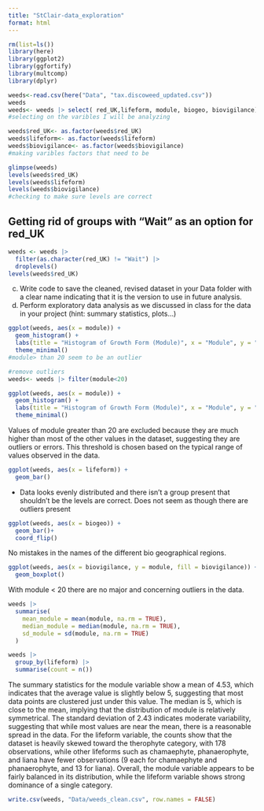 ```yaml
---
title: "StClair-data_exploration"
format: html
---
```


```r
rm(list=ls())
library(here)
library(ggplot2)
library(ggfortify)
library(multcomp)
library(dplyr)
```

```r
weeds<-read.csv(here("Data", "tax.discoweed_updated.csv"))
weeds
weeds<- weeds |> select( red_UK,lifeform, module, biogeo, biovigilance)
#selecting on the varibles I will be analyzing

weeds$red_UK<- as.factor(weeds$red_UK)
weeds$lifeform<- as.factor(weeds$lifeform)
weeds$biovigilance<- as.factor(weeds$biovigilance)
#making varibles factors that need to be 

glimpse(weeds)
levels(weeds$red_UK)
levels(weeds$lifeform)
levels(weeds$biovigilance)
#checking to make sure levels are correct 
```

## Getting rid of groups with "Wait" as an option for red_UK
```r
weeds <- weeds |> 
  filter(as.character(red_UK) != "Wait") |>  
  droplevels()
levels(weeds$red_UK)  
```


c.	Write code to save the cleaned, revised dataset in your Data folder with a clear name indicating that it is the version to use in future analysis.
d.	Perform exploratory data analysis as we discussed in class for the data in your project (hint: summary statistics, plots…)

```r
ggplot(weeds, aes(x = module)) +
  geom_histogram() +
  labs(title = "Histogram of Growth Form (Module)", x = "Module", y = "Frequency") +
  theme_minimal()
#module> than 20 seem to be an outlier

```

```r
#remove outliers
weeds<- weeds |> filter(module<20)
```

```r
ggplot(weeds, aes(x = module)) +
  geom_histogram() +
  labs(title = "Histogram of Growth Form (Module)", x = "Module", y = "Frequency") +
  theme_minimal()
```

Values of module greater than 20 are excluded because they are much higher than most of the other values in the dataset, suggesting they are outliers or errors. This threshold is chosen based on the typical range of values observed in the data.

```r
ggplot(weeds, aes(x = lifeform)) +
  geom_bar()
```

- Data looks evenly distributed and there isn't a group present that shouldn't be the levels are correct. Does not seem as though there are outliers present

```r
ggplot(weeds, aes(x = biogeo)) +
  geom_bar()+
  coord_flip()
```

No mistakes in the names of the different bio geographical regions.  

```r
ggplot(weeds, aes(x = biovigilance, y = module, fill = biovigilance)) +
  geom_boxplot()
```

With module < 20 there are no major and concerning outliers in the data. 

```r

weeds |>
  summarise(
    mean_module = mean(module, na.rm = TRUE),
    median_module = median(module, na.rm = TRUE),
    sd_module = sd(module, na.rm = TRUE)
  )

weeds |>
  group_by(lifeform) |>
  summarise(count = n())

```

The summary statistics for the module variable show a mean of 4.53, which indicates that the average value is slightly below 5, suggesting that most data points are clustered just under this value. The median is 5, which is close to the mean, implying that the distribution of module is relatively symmetrical. The standard deviation of 2.43 indicates moderate variability, suggesting that while most values are near the mean, there is a reasonable spread in the data. For the lifeform variable, the counts show that the dataset is heavily skewed toward the therophyte category, with 178 observations, while other lifeforms such as chamaephyte, phanaerophyte, and liana have fewer observations (9 each for chamaephyte and phanaerophyte, and 13 for liana). Overall, the module variable appears to be fairly balanced in its distribution, while the lifeform variable shows strong dominance of a single category.

```r
write.csv(weeds, "Data/weeds_clean.csv", row.names = FALSE)
```




